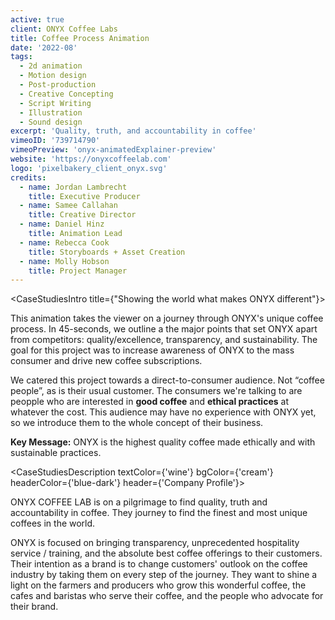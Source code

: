 ```yaml
---
active: true
client: ONYX Coffee Labs
title: Coffee Process Animation
date: '2022-08'
tags:
  - 2d animation
  - Motion design
  - Post-production
  - Creative Concepting
  - Script Writing
  - Illustration
  - Sound design
excerpt: 'Quality, truth, and accountability in coffee'
vimeoID: '739714790'
vimeoPreview: 'onyx-animatedExplainer-preview'
website: 'https://onyxcoffeelab.com'
logo: 'pixelbakery_client_onyx.svg'
credits:
  - name: Jordan Lambrecht
    title: Executive Producer
  - name: Samee Callahan
    title: Creative Director
  - name: Daniel Hinz
    title: Animation Lead
  - name: Rebecca Cook
    title: Storyboards + Asset Creation
  - name: Molly Hobson
    title: Project Manager
---
```


<CaseStudiesIntro title={"Showing the world what makes ONYX different"}>

This animation takes the viewer on a journey through ONYX's unique coffee process. In 45-seconds, we outline a the major points that set ONYX apart from competitors: quality/excellence, transparency, and sustainability. The goal for this project was to increase awareness of ONYX to the mass consumer and drive new coffee subscriptions.

We catered this project towards a direct-to-consumer audience. Not “coffee people”, as is their usual customer. The consumers we're talking to are peopple who are interested in **good coffee** and **ethical practices** at whatever the cost. This audience may have no experience with ONYX yet, so we introduce them to the whole concept of their business.

**Key Message:** ONYX is the highest quality coffee made ethically and with sustainable practices.


</CaseStudiesIntro>


<CaseStudiesDescription textColor={'wine'} bgColor={'cream'} headerColor={'blue-dark'} header={'Company Profile'}>

ONYX COFFEE LAB is on a pilgrimage to find quality, truth and accountability in coffee. They journey to find the finest and most unique coffees in the world.

ONYX is focused on bringing transparency, unprecedented hospitality service / training, and the absolute best coffee offerings to their customers. Their intention as a brand is to change customers' outlook on the coffee industry by taking them on every step of the journey. They want to shine a light on the farmers and producers who grow this wonderful coffee, the cafes and baristas who serve their coffee, and the people who advocate for their brand.

</CaseStudiesDescription>
